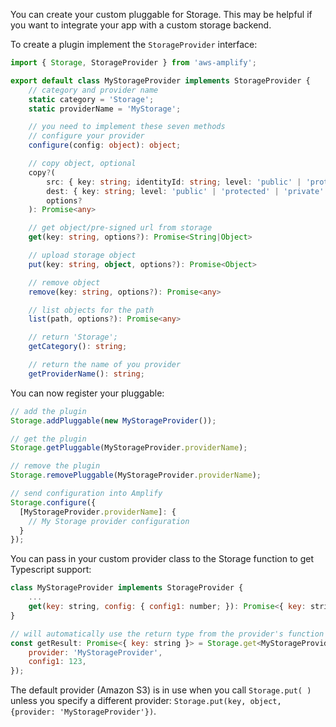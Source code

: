 You can create your custom pluggable for Storage. This may be helpful if you want to integrate your app with a custom storage backend.

To create a plugin implement the `StorageProvider` interface:

```typescript
import { Storage, StorageProvider } from 'aws-amplify';

export default class MyStorageProvider implements StorageProvider {
    // category and provider name
    static category = 'Storage';
    static providerName = 'MyStorage';

    // you need to implement these seven methods
    // configure your provider
    configure(config: object): object;

    // copy object, optional
    copy?(
	    src: { key: string; identityId: string; level: 'public' | 'protected' | 'private' },
	    dest: { key: string; level: 'public' | 'protected' | 'private' },
	    options?
    ): Promise<any>

    // get object/pre-signed url from storage
    get(key: string, options?): Promise<String|Object>

    // upload storage object
    put(key: string, object, options?): Promise<Object>

    // remove object
    remove(key: string, options?): Promise<any>

    // list objects for the path
    list(path, options?): Promise<any>

    // return 'Storage';
    getCategory(): string;

    // return the name of you provider
    getProviderName(): string;
```

You can now register your pluggable:

```javascript
// add the plugin
Storage.addPluggable(new MyStorageProvider());

// get the plugin
Storage.getPluggable(MyStorageProvider.providerName);

// remove the plugin
Storage.removePluggable(MyStorageProvider.providerName);

// send configuration into Amplify
Storage.configure({
  [MyStorageProvider.providerName]: {
    // My Storage provider configuration
  }
});
```

You can pass in your custom provider class to the Storage function to get Typescript support:

```javascript
class MyStorageProvider implements StorageProvider {
	...
	get(key: string, config: { config1: number; }): Promise<{ key: string }>;
}

// will automatically use the return type from the provider's function signature
const getResult: Promise<{ key: string }> = Storage.get<MyStorageProvider>('key', {
	provider: 'MyStorageProvider',
	config1: 123,
});
```

The default provider (Amazon S3) is in use when you call `Storage.put( )` unless you specify a different provider: `Storage.put(key, object, {provider: 'MyStorageProvider'})`.
